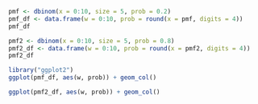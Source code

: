 ```r
pmf <- dbinom(x = 0:10, size = 5, prob = 0.2)
pmf_df <- data.frame(w = 0:10, prob = round(x = pmf, digits = 4))
pmf_df

pmf2 <- dbinom(x = 0:10, size = 5, prob = 0.8)
pmf2_df <- data.frame(w = 0:10, prob = round(x = pmf2, digits = 4))
pmf2_df
```

```r
library("ggplot2")
ggplot(pmf_df, aes(w, prob)) + geom_col()
```

```r
ggplot(pmf2_df, aes(w, prob)) + geom_col()
```